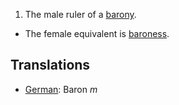 #The male ruler of a [[barony]].
*The female equivalent is [[baroness]].

==Translations==
*[[German]]: Baron ''m''